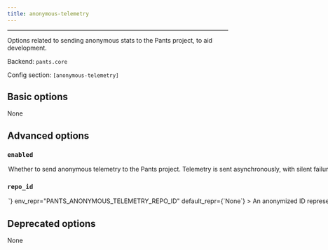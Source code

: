 ```yaml
---
title: anonymous-telemetry
---
```



---

Options related to sending anonymous stats to the Pants project, to aid development.

Backend: <span className="color--primary">`pants.core`</span>

Config section: <span className="color--primary">`[anonymous-telemetry]`</span>

<span className={styles.options}>

## Basic options

None

## Advanced options

### `enabled`

<Option
  cli_repr={`--[no-]anonymous-telemetry-enabled`}
  env_repr="PANTS_ANONYMOUS_TELEMETRY_ENABLED"
  default_repr={`False`}
>

Whether to send anonymous telemetry to the Pants project. Telemetry is sent
asynchronously, with silent failure, and does not impact build times or
outcomes. See https://www.pantsbuild.org/v2.7/docs/anonymous-telemetry for
details.

</Option>

### `repo_id`

<Option
  cli_repr={`--anonymous-telemetry-repo-id=<str>`}
  env_repr="PANTS_ANONYMOUS_TELEMETRY_REPO_ID"
  default_repr={`None`}
>

An anonymized ID representing this repo. For private repos, you likely want
the ID to not be derived from, or algorithmically convertible to, anything
identifying the repo. For public repos the ID may be visible in that
repo&#x27;s config file, so anonymity of the repo is not guaranteed (although
user anonymity is always guaranteed). See
https://www.pantsbuild.org/v2.7/docs/anonymous-telemetry for details.

</Option>

## Deprecated options

None

</span>

